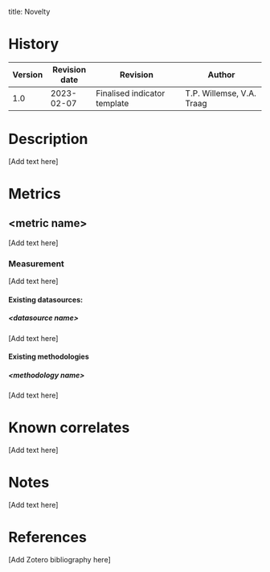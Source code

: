 title: Novelty

::: {}

# History

| Version | Revision date | Revision                     | Author                    |
|---------|---------------|------------------------------|---------------------------|
| 1.0     | 2023-02-07    | Finalised indicator template | T.P. Willemse, V.A. Traag |

:::

# Description

\[Add text here\]

# Metrics

## &lt;metric name&gt;

\[Add text here\]

### Measurement

\[Add text here\]

#### Existing datasources:

##### &lt;datasource name&gt;

\[Add text here\]

#### Existing methodologies

##### &lt;methodology name&gt;

\[Add text here\]

# Known correlates

\[Add text here\]

# Notes

\[Add text here\]

# References

\[Add Zotero bibliography here\]
